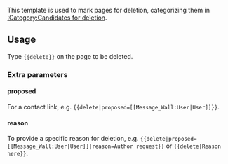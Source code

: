 This template is used to mark pages for deletion, categorizing them in [[:Category:Candidates for deletion]].

==Usage==

Type <code><nowiki>{{delete}}</nowiki></code> on the page to be deleted.

===Extra parameters===

====proposed====
For a contact link, e.g. <code><nowiki>{{delete|proposed=[[Message_Wall:User|User]]}}</nowiki></code>.

====reason====
To provide a specific reason for deletion, e.g. <code><nowiki>{{delete|proposed=[[Message_Wall:User|User]]|reason=Author request}}</nowiki></code> or <code><nowiki>{{delete|Reason here}}</nowiki></code>.

<includeonly>[[Category:Article management templates|{{PAGENAME}}]]</includeonly><noinclude>[[Category:Template documentation|{{PAGENAME}}]]</noinclude>